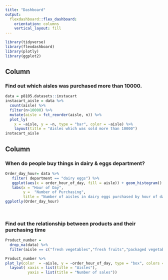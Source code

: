 ```yaml
---
title: "Dashboard"
output: 
  flexdashboard::flex_dashboard:
    orientation: columns
    vertical_layout: fill
---
```


```r
library(tidyverse)
library(flexdashboard)
library(plotly)
library(ggplot2)
```


## Column {data-width="650"}

### Find out which aisles was purchased more than 10000.

```r
data = p8105.datasets::instacart
instacart_aisle = data %>%
  count(aisle) %>%
  filter(n>10000) %>%
  mutate(aisle = fct_reorder(aisle, n)) %>%
  plot_ly(
    x = ~aisle, y = ~n, type = "bar", color = ~aisle) %>%
    layout(title = "Aisles which was sold more than 10000")
instacart_aisle
```

## Column {data-width="350"}

### When do people buy things in dairy & eggs department? 

```r
Order_day_hour= data %>%
   filter( department == "dairy eggs") %>%
   ggplot(aes(x = order_hour_of_day, fill = aisle)) + geom_histogram() +
   labs(x = "Hour of Day",
        y =  "Number of Purchasing",
        title = "Number of aisles in dairy eggs purchased by hour of day")
ggplotly(Order_day_hour)
   
  
```

### Find out the relationship between products and their purchasing time

```r
Product_number =
  drop_na(data) %>% 
  filter(aisle == c("fresh vegetables","fresh fruits","packaged vegetables fruits", "fresh herbs","ice cream ice","instant foods"))

Product_number %>% 
plot_ly(color  = ~aisle, y = ~order_hour_of_day, type = "box", colors = "viridis") %>% 
  layout( xaxis = list(title = "Aisles"),
          yaxis = list(title = "Number of sales"))

```
